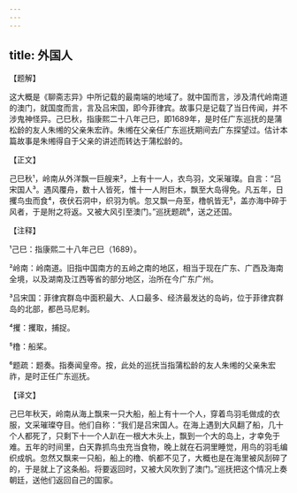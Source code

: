 ```yaml
---
---
---
```

title: 外国人
---




【题解】


这大概是《聊斋志异》中所记载的最南端的地域了。就中国而言，涉及清代岭南道的澳门，就国度而言，言及吕宋国，即今菲律宾。故事只是记载了当日传闻，并不涉鬼神怪异。己巳秋，指康熙二十八年己巳，即1689年，是时任广东巡抚的是蒲松龄的友人朱缃的父亲朱宏祚。朱缃在父亲任广东巡抚期间去广东探望过。估计本篇故事是朱缃得自于父亲的讲述而转达于蒲松龄的。

【正文】

己巳秋¹，岭南从外洋飘一巨艘来²，上有十一人，衣鸟羽，文采璀璨。自言：“吕宋国人³。遇风覆舟，数十人皆死，惟十一人附巨木，飘至大岛得免。凡五年，日攫鸟虫而食⁴，夜伏石洞中，织羽为帆。忽又飘一舟至，橹帆皆无⁵，盖亦海中碎于风者，于是附之将返。又被大风引至澳门。”巡抚题疏⁶，送之还国。





【注释】


¹己巳：指康熙二十八年己巳（1689）。

²岭南：岭南道。旧指中国南方的五岭之南的地区，相当于现在广东、广西及海南全境，以及湖南及江西等省的部分地区，治所在今广东广州。

³吕宋国：菲律宾群岛中面积最大、人口最多、经济最发达的岛屿，位于菲律宾群岛的北部，都邑马尼剌。

⁴攫：攫取，捕捉。

⁵橹：船桨。

⁶题疏：题奏。指奏闻皇帝。按，此处的巡抚当指蒲松龄的友人朱缃的父亲朱宏祚，是时正任广东巡抚。





【译文】


己巳年秋天，岭南从海上飘来一只大船，船上有十一个人，穿着鸟羽毛做成的衣服，文采璀璨夺目。他们自称：“我们是吕宋国人。在海上遇到大风翻了船，几十个人都死了，只剩下十一个人趴在一根大木头上，飘到一个大的岛上，才幸免于难。五年的时间里，白天靠抓鸟虫充当食物，晚上就在石洞里睡觉，用鸟的羽毛编织成帆。忽然又飘来一只船，船上的橹、帆都不见了，大概也是在海里被风刮碎了的，于是就上了这条船。将要返回时，又被大风吹到了澳门。”巡抚把这个情况上奏朝廷，送他们返回自己的国家。